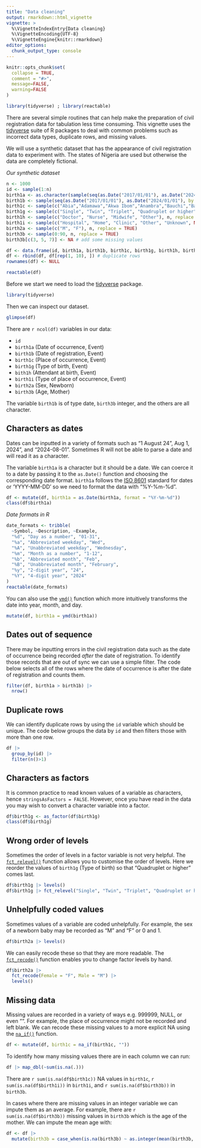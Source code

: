 ```yaml
---
title: "Data cleaning"
output: rmarkdown::html_vignette
vignette: >
  %\VignetteIndexEntry{Data cleaning}
  %\VignetteEncoding{UTF-8}
  %\VignetteEngine{knitr::rmarkdown}
editor_options: 
  chunk_output_type: console
---
```


```r
knitr::opts_chunk$set(
  collapse = TRUE,
  comment = "#>",
  message=FALSE, 
  warning=FALSE
)
```

```r
library(tidyverse) ; library(reactable)
```

There are several simple routines that can help make the preparation of civil registration data for tabulation less time consuming. This vignette uses the [tidyverse](https://www.tidyverse.org/) suite of R packages to deal with common problems such as incorrect data types, duplicate rows, and missing values.

We will use a synthetic dataset that has the appearance of civil registration data to experiment with. The states of Nigeria are used but otherwise the data are completely fictional.

*Our synthetic dataset*
```r
n <- 1000
id <- sample(1:n)
birth1a <- as.character(sample(seq(as.Date("2017/01/01"), as.Date("2024/01/01"), by = "day"), n, replace = TRUE)) # coerce to character
birth1b <- sample(seq(as.Date("2017/01/01"), as.Date("2024/01/01"), by = "day"), n, replace = TRUE)
birth1c <- sample(c("Abia","Adamawa","Akwa Ibom","Anambra","Bauchi","Bayelsa","Benue","Borno","Cross River","Delta","Ebonyi","Edo","Ekiti","Enugu","Federal Capital Territory","Gombe","Imo","Jigawa" ,"Kaduna","Kano","Katsina","Kebbi","Kogi","Kwara","Lagos","Nassarawa","Niger","Ogun","Ondo","Osun","Oyo","Plateau","Rivers","Sokoto","Taraba","Yobe","Zamfara", ""), n, replace = TRUE)
birth1g <- sample(c("Single", "Twin", "Triplet", "Quadruplet or higher"), n, replace = TRUE)
birth1h <- sample(c("Doctor", "Nurse", "Midwife", "Other"), n, replace = TRUE)
birth1i <- sample(c("Hospital", "Home", "Clinic", "Other", "Unknown", NA), n, replace = TRUE)
birth2a <- sample(c("M", "F"), n, replace = TRUE)
birth3b <- sample(0:90, n, replace = TRUE)
birth3b[c(3, 5, 7)] <- NA # add some missing values

df <- data.frame(id, birth1a, birth1b, birth1c, birth1g, birth1h, birth1i, birth2a, birth3b)
df <- rbind(df, df[rep(1, 10), ]) # duplicate rows
rownames(df) <- NULL

reactable(df)
```

Before we start we need to load the [tidyverse](https://www.tidyverse.org/) package.
```r
library(tidyverse)
```

Then we can inspect our dataset. 
```r
glimpse(df)
```

There are `r ncol(df)` variables in our data:

- `id`
- `birth1a` (Date of occurrence, Event)
- `birth1b` (Date of registration, Event)
- `birth1c` (Place of occurrence, Event)
- `birth1g` (Type of birth, Event)
- `bith1h`  (Attendant at birth, Event)
- `birth1i` (Type of place of occurrence, Event)
- `birth2a` (Sex, Newborn)
- `birth3b` (Age, Mother)

The variable `birth1b` is of type date, `birth3b` integer, and the others are all character.

## Characters as dates
Dates can be inputted in a variety of formats such as "1 August 24", Aug 1, 2024", and "2024-08-01". Sometimes R will not be able to parse a date and will read it as a character. 

The variable `birth1a` is a character but it should be a date. We can coerce it to a date by passing it to the `as.Date()` function and choosing the corresponding date format. `birth1a` follows the [ISO 8601](https://www.iso.org/iso-8601-date-and-time-format.html) standard for dates or 'YYYY-MM-DD' so we need to format the data with "%Y-%m-%d". 

```r
df <- mutate(df, birth1a = as.Date(birth1a, format = "%Y-%m-%d"))
class(df$birth1a)
```

*Date formats in R*

```r
date_formats <- tribble(
  ~Symbol, ~Description, ~Example,
  "%d", "Day as a number", "01-31",
  "%a", "Abbreviated weekday", "Wed",
  "%A", "Unabbreviated weekday", "Wednesday",
  "%m", "Month as a number", "1-12",
  "%b", "Abbreviated month", "Feb",
  "%B", "Unabbreviated month", "February",
  "%y", "2-digit year", "24",
  "%Y", "4-digit year", "2024"
)
reactable(date_formats)
```

You can also use the [`ymd()`](https://lubridate.tidyverse.org/reference/ymd.html) function which more intuitively transforms the date into year, month, and day. 

```r
mutate(df, birth1a = ymd(birth1a))
```

## Dates out of sequence
There may be inputting errors in the civil registration data such as the date of occurrence being recorded *after* the date of registration. To identify those records that are out of sync we can use a simple filter. The code below selects all of the rows where the date of occurrence is after the date of registration and counts them.

```r
filter(df, birth1a > birth1b) |> 
  nrow()
```

## Duplicate rows
We can identify duplicate rows by using the `id` variable which should be unique. The code below groups the data by `id` and then filters those with more than one row.
```r
df |> 
  group_by(id) |> 
  filter(n()>1)
```

## Characters as factors
It is common practice to read known values of a variable as characters, hence `stringsAsFactors = FALSE`. However, once you have read in the data you may wish to convert a character variable into a factor.
```r
df$birth1g <- as_factor(df$birth1g)
class(df$birth1g)
```

## Wrong order of levels
Sometimes the order of levels in a factor variable is not very helpful. The [`fct_relevel()`](https://forcats.tidyverse.org/reference/fct_relevel.html) function allows you to customise the order of levels. Here we reorder the values of `birth1g` (Type of birth) so that "Quadruplet or higher" comes last.
```r
df$birth1g |> levels()
df$birth1g |> fct_relevel("Single", "Twin", "Triplet", "Quadruplet or higher") |> levels()
```

## Unhelpfully coded values
Sometimes values of a variable are coded unhelpfully. For example, the sex of a newborn baby may be recorded as "M" and "F" or 0 and 1.
```r
df$birth2a |> levels()
```

We can easily recode these so that they are more readable. The [`fct_recode()`](https://forcats.tidyverse.org/reference/fct_recode.html) function enables you to change factor levels by hand.
```r
df$birth2a |> 
  fct_recode(Female = "F", Male = "M") |> 
  levels()
```

## Missing data
Missing values are recorded in a variety of ways e.g. 999999, NULL, or even "". For example, the place of occurrence might not be recorded and left blank. We can recode these missing values to a more explicit NA using the [`na_if()`](https://dplyr.tidyverse.org/reference/na_if.html) function.
```r
df <- mutate(df, birth1c = na_if(birth1c, ""))
```

To identify how many missing values there are in each column we can run:
```r
df |> map_dbl(~sum(is.na(.)))
```

There are `r sum(is.na(df$birth1c))` NA values in `birth1c`, `r sum(is.na(df$birth1i))` in `birth1i`, and `r sum(is.na(df$birth3b))` in `birth3b`. 

In cases where there are missing values in an integer variable we can impute them as an average. For example, there are `r sum(is.na(df$birth3b))` missing values in `birth3b` which is the age of the mother. We can impute the mean age with:

```r
df <- df |> 
  mutate(birth3b = case_when(is.na(birth3b) ~ as.integer(mean(birth3b, na.rm = TRUE)), TRUE ~ birth3b))
```

